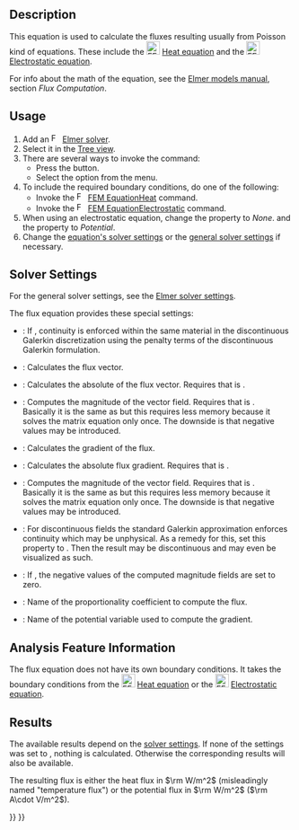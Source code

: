 <languages/>
<translate>

<!--T:4-->
{{Docnav
|[[FEM_EquationFlow|Flow equation]]
|[[FEM_EquationHeat|Heat equation]]
|[[FEM_Workbench|FEM]]
|IconL=FEM_EquationFlow.svg
|IconR=FEM_EquationHeat.svg
|IconC=Workbench_FEM.svg
}}

<!--T:1-->
{{GuiCommand
|Name=FEM EquationFlux
|MenuLocation=Solve → Flux Equation
|Workbenches=[[FEM_Workbench|FEM]]
|Version=0.17
|SeeAlso=
}}

==Description== <!--T:21-->

<!--T:2-->
This equation is used to calculate the fluxes resulting usually from Poisson kind of equations. These include the [[Image:FEM_EquationHeat.svg|24px]] [[FEM_EquationHeat|Heat equation]] and the [[Image:FEM_EquationElectrostatic.svg|24px]] [[FEM_EquationElectrostatic|Electrostatic equation]].

<!--T:10-->
For info about the math of the equation, see the [https://www.elmerfem.org/blog/documentation/ Elmer models manual], section ''Flux Computation''.

==Usage== <!--T:11-->

<!--T:12-->
# Add an [[Image:FEM_SolverElmer.svg|16px|link=FEM_SolverElmer#Equations]] [[FEM_SolverElmer#Equations|Elmer solver]].
# Select it in the [[Tree_view|Tree view]].
# There are several ways to invoke the command:
#* Press the {{Button|[[Image:FEM_EquationFlux.svg|16px]] [[FEM_EquationFlux|Flux Equation]]}} button.
#* Select the {{MenuCommand|Solve → [[Image:FEM_EquationFlux.svg|16px]] Flux Equation}} option from the menu.
# To include the required boundary conditions, do one of the following:
#* Invoke the [[Image:FEM_EquationHeat.svg|16px|link=FEM_EquationHeat]] [[FEM_EquationHeat|FEM EquationHeat]] command.
#* Invoke the [[Image:FEM_EquationElectrostatic.svg|16px|link=FEM_EquationElectrostatic]] [[FEM_EquationElectrostatic|FEM EquationElectrostatic]] command.
# When using an electrostatic equation, change the property {{PropertyData|Flux Coefficient}} to ''None''. and the property {{PropertyData|Flux Variable}} to ''Potential''.
# Change the [[#Solver_Settings|equation's solver settings]] or the [[FEM_SolverElmer_SolverSettings|general solver settings]] if necessary.

==Solver Settings== <!--T:13-->

<!--T:14-->
For the general solver settings, see the [[FEM_SolverElmer_SolverSettings|Elmer solver settings]].

<!--T:15-->
The flux equation provides these special settings:
* {{PropertyData|Average Within Materials}}: If {{TRUE}}, continuity is enforced within the same material in the discontinuous Galerkin discretization using the penalty terms of the discontinuous Galerkin formulation.
* {{PropertyData|Calculate Flux}}: Calculates the flux vector.
* {{PropertyData|Calculate Flux Abs}}: Calculates the absolute of the flux vector. Requires that {{PropertyData|Calculate Flux}} is {{TRUE}}.
* {{PropertyData|Calculate Flux Magnitude}}:  Computes the magnitude of the vector field. Requires that {{PropertyData|Calculate Flux}} is {{TRUE}}.</br>Basically it is the same as {{PropertyData|Calculate Flux Abs}} but this requires less memory because it solves the matrix equation only once. The downside is that negative values may be introduced.
* {{PropertyData|Calculate Grad}}: Calculates the gradient of the flux.
* {{PropertyData|Calculate Grad Abs}}: Calculates the absolute flux gradient. Requires that {{PropertyData|Calculate Grad}} is {{TRUE}}.
* {{PropertyData|Calculate Grad Magnitude}}: Computes the magnitude of the vector field. Requires that {{PropertyData|Calculate Grad}} is {{TRUE}}.</br>Basically it is the same as {{PropertyData|Calculate Grad Abs}} but this requires less memory because it solves the matrix equation only once. The downside is that negative values may be introduced.
* {{PropertyData|Discontinuous Galerkin}}: For discontinuous fields the standard Galerkin approximation enforces continuity which may be unphysical. As a remedy for this, set this property to {{TRUE}}. Then the result may be discontinuous and may even be visualized as such.
* {{PropertyData|Enforce Positive Magnitude}}: If {{TRUE}}, the negative values of the computed magnitude fields are set to zero.
* {{PropertyData|Flux Coefficient}}: Name of the proportionality coefficient to compute the flux.
* {{PropertyData|Flux Variable}}: Name of the potential variable used to compute the gradient.

==Analysis Feature Information== <!--T:16-->

<!--T:17-->
The flux equation does not have its own boundary conditions. It takes the boundary conditions from the [[Image:FEM_EquationHeat.svg|24px]] [[FEM_EquationHeat|Heat equation]] or the [[Image:FEM_EquationElectrostatic.svg|24px]] [[FEM_EquationElectrostatic|Electrostatic equation]].

==Results== <!--T:18-->

<!--T:19-->
The available results depend on the [[#Solver_Settings|solver settings]]. If none of the {{PropertyData|Calculate *}} settings was set to {{TRUE}}, nothing is calculated. Otherwise the corresponding results will also be available. 

<!--T:20-->
The resulting flux is either the heat flux in <math>\rm W/m^2</math> (misleadingly named "temperature flux") or the potential flux in <math>\rm W/m^2</math> (<math>\rm A\cdot V/m^2</math>).


<!--T:5-->
{{Docnav
|[[FEM_EquationFlow|Flow equation]]
|[[FEM_EquationHeat|Heat equation]]
|[[FEM_Workbench|FEM]]
|IconL=FEM_EquationFlow.svg
|IconR=FEM_EquationHeat.svg
|IconC=Workbench_FEM.svg
}}

</translate>
{{FEM Tools navi{{#translation:}}}}
{{Userdocnavi{{#translation:}}}}